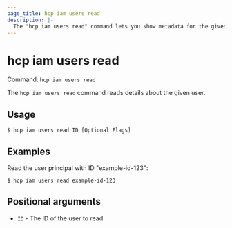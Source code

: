 ```yaml
---
page_title: hcp iam users read
description: |-
  The "hcp iam users read" command lets you show metadata for the given user.
---
```


# hcp iam users read

Command: `hcp iam users read` 

The `hcp iam users read` command reads details about the given user.

## Usage

```shell-session
$ hcp iam users read ID [Optional Flags]
```

## Examples

Read the user principal with ID "example-id-123":

```shell-session
$ hcp iam users read example-id-123
```

## Positional arguments

- `ID` - The ID of the user to read.

